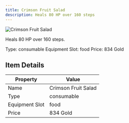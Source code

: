```yaml
---
title: Crimson Fruit Salad
description: Heals 80 HP over 160 steps
---
```


<div className="flex items-start gap-6 mb-8">
  <div className="flex-shrink-0">
    <img src="/assets/resources/cooking/crimson_fruit_salad.png" alt="Crimson Fruit Salad" className="w-24 h-24 border rounded-lg" />
  </div>
  <div className="flex-1">
    <div className="space-y-2">
      <p className="text-lg text-muted-foreground">Heals 80 HP over 160 steps.</p>
      <div className="flex flex-wrap gap-4 text-sm">
        <span className="px-2 py-1 bg-green-100 dark:bg-green-900 rounded-md">
          Type: consumable
        </span>
        <span className="px-2 py-1 bg-purple-100 dark:bg-purple-900 rounded-md">
          Equipment Slot: food
        </span>
        <span className="px-2 py-1 bg-yellow-100 dark:bg-yellow-900 rounded-md">
          Price: 834 Gold
        </span>
      </div>
    </div>
  </div>
</div>

## Item Details
| Property | Value |
|----------|-------|
| Name | Crimson Fruit Salad |
| Type | consumable |
| Equipment Slot | food |
| Price | 834 Gold |

